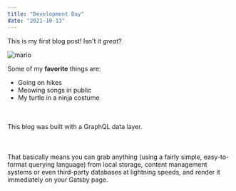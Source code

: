 ```yaml
---
title: "Development Day"
date: "2021-10-13"
---
```

This is my first blog post! Isn't it *great*?

![mario](https://media4.giphy.com/media/s1VXy8TpCQIwM/200.gif)

Some of my **favorite** things are:
* Going on hikes
* Meowing songs in public
* My turtle in a ninja costume

<br></br>
This blog was built with a <span className="body-accent">GraphQL</span> data layer. <br></br><br></br>
That basically means you can grab anything (using a fairly simple, easy-to-format querying language) from local storage, content management systems or even third-party databases at lightning speeds, and render it immediately on your <span className="body-accent">Gatsby</span> page.